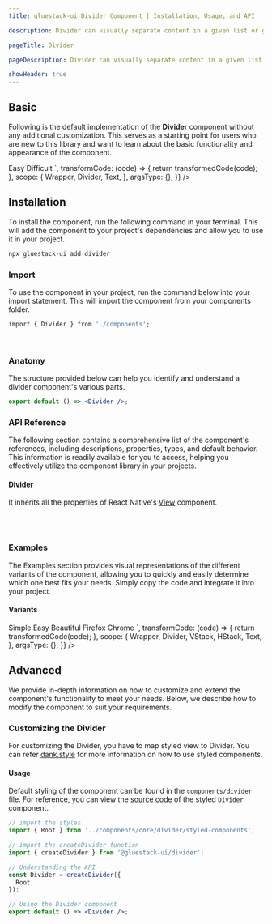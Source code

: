 ```yaml
---
title: gluestack-ui Divider Component | Installation, Usage, and API

description: Divider can visually separate content in a given list or group.

pageTitle: Divider

pageDescription: Divider can visually separate content in a given list or group.

showHeader: true
---
```



<Meta title="components/Layout/Divider" />



## Basic

Following is the default implementation of the **Divider** component without any additional customization. This serves as a starting point for users who are new to this library and want to learn about the basic functionality and appearance of the component.

<AppProvider>
  <CodePreview
    showComponentRenderer={true}
    showArgsController={false}
    metaData={{
      code: `
  <Text>
    Easy
  </Text>
  <Divider />
  <Text>
    Difficult
  </Text>
`,
      transformCode: (code) => {
        return transformedCode(code);
      },
      scope: {
        Wrapper,
        Divider,
        Text,
      },
      argsType: {},
    }}
  />
</AppProvider>
<br />

## Installation

To install the component, run the following command in your terminal. This will add the component to your project's dependencies and allow you to use it in your project.

```bash
npx gluestack-ui add divider
```

### Import

To use the component in your project, run the command below into your import statement. This will import the component from your components folder.

```bash
import { Divider } from './components';
```

<br />

### Anatomy

The structure provided below can help you identify and understand a divider component's various parts.

```jsx
export default () => <Divider />;
```

### API Reference

The following section contains a comprehensive list of the component's references, including descriptions, properties, types, and default behavior. This information is readily available for you to access, helping you effectively utilize the component library in your projects.

#### Divider

It inherits all the properties of React Native's [View](https://reactnative.dev/docs/view#props) component.

<br />
<br />

### Examples

The Examples section provides visual representations of the different variants of the component, allowing you to quickly and easily determine which one best fits your needs. Simply copy the code and integrate it into your project.

#### Variants

<AppProvider>
  <CodePreview
    showComponentRenderer={true}
    showArgsController={false}
    metaData={{
      code: `
 <VStack
        space="md"
        sx={{ justifyContent: 'center', alignItems: 'center' }}
      >
        <HStack
          sx={{
            h: 40,
            justifyContent: 'center',
            alignItems: 'center',
          }}
        >
          <Text>Simple</Text>
          <Divider
            variant="vertical"
            // orientation="vertical"
            sx={{
              mx: 10,
              bg: '$emerald500',
              h: 30,
              _dark: {
                bg: '$emerald400',
              },
            }}
          />
          <Text>Easy</Text>
          <Divider
            sx={{
              mx: 10,
              bg: '$indigo500',
              h: 30,
              _dark: {
                bg: '$indigo400',
              },
            }}
            variant="vertical"
          />
          <Text>Beautiful</Text>
        </HStack>
        <VStack
          sx={{
            w: 100,
            justifyContent: 'center',
            alignItems: 'center',
          }}
        >
          <Text>Firefox</Text>
          <Divider
            variant="horizontal"
            sx={{
              bg: '$red500',
              h: 1,
              _dark: {
                bg: '$red400',
              },
            }}
          />
          <Text>Chrome</Text>
        </VStack>
</VStack>
`,
transformCode: (code) => {
return transformedCode(code);
},
scope: {
Wrapper,
Divider,
VStack,
HStack,
Text,
},
argsType: {},
}}
/>

</AppProvider>

<br />

## Advanced

We provide in-depth information on how to customize and extend the component's functionality to meet your needs. Below, we describe how to modify the component to suit your requirements.

### Customizing the Divider

For customizing the Divider, you have to map styled view to Divider. You can refer [dank.style](https://dank.style/) for more information on how to use styled components.

#### Usage

Default styling of the component can be found in the `components/divider` file. For reference, you can view the [source code](https://github.com/gluestack/gluestack-ui/blob/development/example/storybook/src/ui-components/Divider/index.tsx) of the styled `Divider` component.

```jsx
// import the styles
import { Root } from '../components/core/divider/styled-components';

// import the createDivider function
import { createDivider } from '@gluestack-ui/divider';

// Understanding the API
const Divider = createDivider({
  Root,
});

// Using the Divider component
export default () => <Divider />;
```
